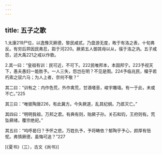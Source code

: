 ```yaml
---
---
---
```

title: 五子之歌
---




1.太康219尸位，以逸豫灭厥德，黎民咸贰。乃盘游无度，畋于有洛之表，十旬弗反。有穷后羿因民弗忍，距于河220。厥弟五人御其母以从，徯于洛之汭。五子咸怨，述大禹221之戒以作歌。

2.其一曰：“皇祖有训：民可近，不可下。222民唯邦本，本固邦宁。223予视天下，愚夫愚妇一能胜予。一人三失，怨岂在明？不见是图。224予临兆民，檁乎若朽索之驭六马；为人上者，奈何不敬？”

其二曰：“训有之：内作色荒，外作禽荒，甘酒嗜音，峻宇雕墙。有一于此，未或不亡。”225

其三曰：“唯彼陶唐226，有此冀方。今失厥道，乱其纪纲。乃厎灭亡。”

其四曰：“明明我祖，万邦之君。有典有则，贻厥子孙。关石和钧，王府则有。荒坠厥绪，覆宗绝祀。”

其五曰：“呜呼曷归？予怀之悲。万姓仇予，予将畴依？郁陶乎予心，颜厚有忸怩。弗慎厥德，虽悔可追？”227

[《夏书》（三），古文《尚书》]